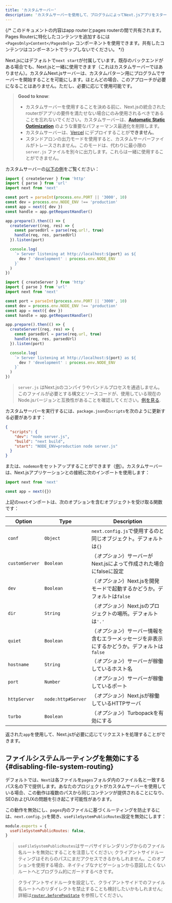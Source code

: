 ```yaml
---
title: 'カスタムサーバー'
description: 'カスタムサーバーを使用して、プログラムによってNext.jsアプリをスタートします。'
---
```


{/* このドキュメントの内容はapp routerとpages routerの間で共有されます。Pages Routerに特化したコンテンツを追加するには `<PagesOnly>Content</PagesOnly>` コンポーネントを使用できます。共有したコンテンツはコンポーネントでラップしないでください。 */}

Next.jsにはデフォルトで`next start`が付属しています。既存のバックエンドがある場合でも、Next.jsと一緒に使用できます（これはカスタムサーバーではありません）。カスタムNext.jsサーバーは、カスタムパターン用にプログラムでサーバーを開始することを可能にします。ほとんどの場合、このアプローチが必要になることはありません。ただし、必要に応じて使用可能です。

> **Good to know**:
>
> - カスタムサーバーを使用することを決める前に、Next.jsの統合されたrouterがアプリの要件を満たせない場合にのみ使用されるべきであることを忘れないでください。カスタムサーバーは、**[Automatic Static Optimization](https://nextjs.org/docs/canary/pages/building-your-application/rendering/automatic-static-optimization)** のような重要なパフォーマンス最適化を削除します。
> - カスタムサーバーは、[Vercel](https://vercel.com/frameworks/nextjs) にデプロイすることが**できません**。
> - スタンドアロンの出力モードを使用すると、カスタムサーバーファイルがトレースされません。このモードは、代わりに最小限の `server.js` ファイルを別々に出力します。これらは一緒に使用することができません。

カスタムサーバーの[以下の例](https://github.com/vercel/next.js/tree/canary/examples/custom-server)をご覧ください：

<Tabs>
<TabItem value="ts" label="TypeScript">

```ts title="server.ts" switcher
import { createServer } from 'http'
import { parse } from 'url'
import next from 'next'

const port = parseInt(process.env.PORT || '3000', 10)
const dev = process.env.NODE_ENV !== 'production'
const app = next({ dev })
const handle = app.getRequestHandler()

app.prepare().then(() => {
  createServer((req, res) => {
    const parsedUrl = parse(req.url!, true)
    handle(req, res, parsedUrl)
  }).listen(port)

  console.log(
    `> Server listening at http://localhost:${port} as ${
      dev ? 'development' : process.env.NODE_ENV
    }`
  )
})
```

</TabItem>
<TabItem value="js" label="JavaScript">

```js title="server.js" switcher
import { createServer } from 'http'
import { parse } from 'url'
import next from 'next'

const port = parseInt(process.env.PORT || '3000', 10)
const dev = process.env.NODE_ENV !== 'production'
const app = next({ dev })
const handle = app.getRequestHandler()

app.prepare().then(() => {
  createServer((req, res) => {
    const parsedUrl = parse(req.url, true)
    handle(req, res, parsedUrl)
  }).listen(port)

  console.log(
    `> Server listening at http://localhost:${port} as ${
      dev ? 'development' : process.env.NODE_ENV
    }`
  )
})
```

</TabItem>
</Tabs>

> `server.js` はNext.jsのコンパイラやバンドルプロセスを通過しません。このファイルが必要とする構文とソースコードが、使用している現在のNode.jsバージョンと互換性があることを確認してください。[例を見る](https://github.com/vercel/next.js/tree/canary/examples/custom-server).

カスタムサーバーを実行するには、`package.json`の`scripts`を次のように更新する必要があります：

```json title="package.json"
{
  "scripts": {
    "dev": "node server.js",
    "build": "next build",
    "start": "NODE_ENV=production node server.js"
  }
}
```

または、`nodemon`をセットアップすることができます（[例](https://github.com/vercel/next.js/tree/canary/examples/custom-server)）。カスタムサーバーは、Next.jsアプリケーションとの接続に次のインポートを使用します：

```js
import next from 'next'

const app = next({})
```

上記の`next`インポートは、次のオプションを含むオブジェクトを受け取る関数です：

| Option         | Type               | Description                                                                                   |
| -------------- | ------------------ | --------------------------------------------------------------------------------------------- |
| `conf`         | `Object`           | `next.config.js`で使用するのと同じオブジェクト。デフォルトは`{}`                              |
| `customServer` | `Boolean`          | （_オプション_）サーバーがNext.jsによって作成された場合にfalseに設定                          |
| `dev`          | `Boolean`          | （_オプション_）Next.jsを開発モードで起動するかどうか。デフォルトは`false`                    |
| `dir`          | `String`           | （_オプション_）Next.jsのプロジェクトの場所。デフォルトは`'.'`                                |
| `quiet`        | `Boolean`          | （_オプション_）サーバー情報を含むエラーメッセージを非表示にするかどうか。デフォルトは`false` |
| `hostname`     | `String`           | （_オプション_）サーバーが稼働しているホスト名                                                |
| `port`         | `Number`           | （_オプション_）サーバーが稼働しているポート                                                  |
| `httpServer`   | `node:http#Server` | （_オプション_）Next.jsが稼働しているHTTPサーバ                                               |
| `turbo`        | `Boolean`          | （_オプション_）Turbopackを有効にする                                                         |

返された`app`を使用して、Next.jsが必要に応じてリクエストを処理することができます。

<PagesOnly>

## ファイルシステムルーティングを無効にする {#disabling-file-system-routing}

デフォルトでは、`Next`は各ファイルを`pages`フォルダ内のファイル名と一致するパス名の下で提供します。あなたのプロジェクトがカスタムサーバーを使用している場合、この動作は複数のパスから同じコンテンツが提供されることになり、SEOおよびUXの問題を引き起こす可能性があります。

この動作を無効にし、`pages`内のファイルに基づくルーティングを防止するには、`next.config.js`を開き、`useFileSystemPublicRoutes`設定を無効にします：

```js title="next.config.js"
module.exports = {
  useFileSystemPublicRoutes: false,
}
```

> `useFileSystemPublicRoutes`はサーバサイドレンダリングからのファイル名ルートを無効にすることを注意してください; クライアントサイドルーティングはそれらのパスにまだアクセスできるかもしれません。このオプションを使用する場合、ネイティブなナビゲーションから意図したくないルートへとプログラム的にガードするべきです。

> クライアントサイドルータを設定して、クライアントサイドでのファイル名ルートへのリダイレクトを禁止することも検討したいかもしれません; 詳細は[`router.beforePopState`](https://nextjs.org/docs/canary/pages/api-reference/functions/use-router#routerbeforepopstate) を参照してください。

</PagesOnly>
